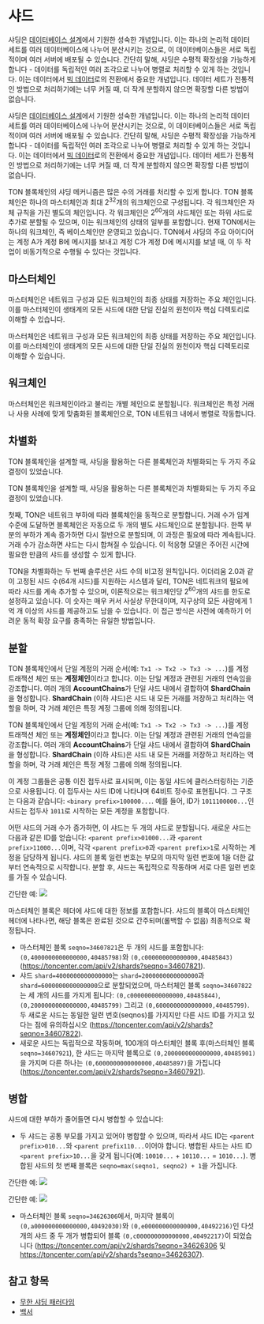 # 샤드

샤딩은 [데이터베이스 설계](https://en.wikipedia.org/wiki/Shard_(database_architecture))에서 기원한 성숙한 개념입니다. 이는 하나의 논리적 데이터 세트를 여러 데이터베이스에 나누어 분산시키는 것으로, 이 데이터베이스들은 서로 독립적이며 여러 서버에 배포될 수 있습니다.
간단히 말해, 샤딩은 수평적 확장성을 가능하게 합니다 - 데이터를 독립적인 여러 조각으로 나누어 병렬로 처리할 수 있게 하는 것입니다. 이는 데이터에서 [빅 데이터](https://en.wikipedia.org/wiki/Big_data)로의 전환에서 중요한 개념입니다.
데이터 세트가 전통적인 방법으로 처리하기에는 너무 커질 때, 더 작게 분할하지 않으면 확장할 다른 방법이 없습니다.

샤딩은 [데이터베이스 설계](https://en.wikipedia.org/wiki/Shard_(database_architecture))에서 기원한 성숙한 개념입니다. 이는 하나의 논리적 데이터 세트를 여러 데이터베이스에 나누어 분산시키는 것으로, 이 데이터베이스들은 서로 독립적이며 여러 서버에 배포될 수 있습니다.
간단히 말해, 샤딩은 수평적 확장성을 가능하게 합니다 - 데이터를 독립적인 여러 조각으로 나누어 병렬로 처리할 수 있게 하는 것입니다. 이는 데이터에서 [빅 데이터](https://en.wikipedia.org/wiki/Big_data)로의 전환에서 중요한 개념입니다.
데이터 세트가 전통적인 방법으로 처리하기에는 너무 커질 때, 더 작게 분할하지 않으면 확장할 다른 방법이 없습니다.

TON 블록체인의 샤딩 메커니즘은 많은 수의 거래를 처리할 수 있게 합니다.
TON 블록체인은 하나의 마스터체인과 최대 2<sup>32</sup>개의 워크체인으로 구성됩니다. 각 워크체인은 자체 규칙을 가진 별도의 체인입니다. 각 워크체인은 2<sup>60</sup>개의 샤드체인 또는 하위 샤드로 추가로 분할될 수 있으며, 이는 워크체인의 상태의 일부를 포함합니다. 현재 TON에서는 하나의 워크체인, 즉 베이스체인만 운영되고 있습니다.
TON에서 샤딩의 주요 아이디어는 계정 A가 계정 B에 메시지를 보내고 계정 C가 계정 D에 메시지를 보낼 때, 이 두 작업이 비동기적으로 수행될 수 있다는 것입니다.

## 마스터체인

마스터체인은 네트워크 구성과 모든 워크체인의 최종 상태를 저장하는 주요 체인입니다. 이를 마스터체인이 생태계의 모든 샤드에 대한 단일 진실의 원천이자 핵심 디렉토리로 이해할 수 있습니다.

마스터체인은 네트워크 구성과 모든 워크체인의 최종 상태를 저장하는 주요 체인입니다. 이를 마스터체인이 생태계의 모든 샤드에 대한 단일 진실의 원천이자 핵심 디렉토리로 이해할 수 있습니다.

## 워크체인

마스터체인은 워크체인이라고 불리는 개별 체인으로 분할됩니다. 워크체인은 특정 거래나 사용 사례에 맞게 맞춤화된 블록체인으로, TON 네트워크 내에서 병렬로 작동합니다.

## 차별화

TON 블록체인을 설계할 때, 샤딩을 활용하는 다른 블록체인과 차별화되는 두 가지 주요 결정이 있었습니다. 

TON 블록체인을 설계할 때, 샤딩을 활용하는 다른 블록체인과 차별화되는 두 가지 주요 결정이 있었습니다. 

첫째, TON은 네트워크 부하에 따라 블록체인을 동적으로 분할합니다. 거래 수가 임계 수준에 도달하면 블록체인은 자동으로 두 개의 별도 샤드체인으로 분할됩니다. 
한쪽 부분의 부하가 계속 증가하면 다시 절반으로 분할되며, 이 과정은 필요에 따라 계속됩니다. 거래 수가 감소하면 샤드는 다시 합쳐질 수 있습니다. 
이 적응형 모델은 주어진 시간에 필요한 만큼의 샤드를 생성할 수 있게 합니다.

TON을 차별화하는 두 번째 솔루션은 샤드 수의 비고정 원칙입니다. 이더리움 2.0과 같이 고정된 샤드 수(64개 샤드)를 지원하는 시스템과 달리, TON은 네트워크의 필요에 따라 샤드를 계속 추가할 수 있으며, 이론적으로는 워크체인당 2<sup>60</sup>개의 샤드를 한도로 설정하고 있습니다. 이 숫자는 매우 커서 사실상 무한대이며, 지구상의 모든 사람에게 1억 개 이상의 샤드를 제공하고도 남을 수 있습니다. 이 접근 방식은 사전에 예측하기 어려운 동적 확장 요구를 충족하는 유일한 방법입니다.

## 분할

TON 블록체인에서 단일 계정의 거래 순서(예: `Tx1 -> Tx2 -> Tx3 -> ...`)를 계정 트래잭션 체인 또는 <b>계정체인</b>이라고 합니다. 이는 단일 계정과 관련된 거래의 연속임을 강조합니다.
여러 개의 <b>AccountChains</b>가 단일 샤드 내에서 결합하여 <b>ShardChain</b>을 형성합니다. <b>ShardChain</b> (이하 샤드)은 샤드 내 모든 거래를 저장하고 처리하는 역할을 하며, 각 거래 체인은 특정 계정 그룹에 의해 정의됩니다. 

TON 블록체인에서 단일 계정의 거래 순서(예: `Tx1 -> Tx2 -> Tx3 -> ...`)를 계정 트래잭션 체인 또는 <b>계정체인</b>이라고 합니다. 이는 단일 계정과 관련된 거래의 연속임을 강조합니다.
여러 개의 <b>AccountChains</b>가 단일 샤드 내에서 결합하여 <b>ShardChain</b>을 형성합니다. <b>ShardChain</b> (이하 샤드)은 샤드 내 모든 거래를 저장하고 처리하는 역할을 하며, 각 거래 체인은 특정 계정 그룹에 의해 정의됩니다. 

이 계정 그룹들은 공통 이진 접두사로 표시되며, 이는 동일 샤드에 클러스터링하는 기준으로 사용됩니다.
이 접두사는 샤드 ID에 나타나며 64비트 정수로 표현됩니다. 그 구조는 다음과 같습니다: `<binary prefix>100000...`. 예를 들어, ID가 `1011100000...`인 샤드는 접두사 `1011`로 시작하는 모든 계정을 포함합니다.

어떤 샤드의 거래 수가 증가하면, 이 샤드는 두 개의 샤드로 분할됩니다. 새로운 샤드는 다음과 같은 ID를 얻습니다: `<parent prefix>01000...`과 `<parent prefix>11000...`이며, 각각 `<parent prefix>0`과 `<parent prefix>1`로 시작하는 계정을 담당하게 됩니다. 샤드의 블록 일련 번호는 부모의 마지막 일련 번호에 1을 더한 값부터 연속적으로 시작합니다. 분할 후, 샤드는 독립적으로 작동하며 서로 다른 일련 번호를 가질 수 있습니다.

간단한 예:
![](/img/docs/blockchain-fundamentals/shardchains-split.jpg)

마스터체인 블록은 헤더에 샤드에 대한 정보를 포함합니다. 샤드의 블록이 마스터체인 헤더에 나타나면, 해당 블록은 완료된 것으로 간주되며(롤백할 수 없음) 최종적으로 확정됩니다.

- 마스터체인 블록 `seqno=34607821`은 두 개의 샤드를 포함합니다: `(0,4000000000000000,40485798)`와 `(0,c000000000000000,40485843)` (https://toncenter.com/api/v2/shards?seqno=34607821).
- 샤드 `shard=4000000000000000`는 `shard=2000000000000000`과 `shard=6000000000000000`으로 분할되었으며, 마스터체인 블록 `seqno=34607822`는 세 개의 샤드를 가지게 됩니다: `(0,c000000000000000,40485844)`, `(0,2000000000000000,40485799)` 그리고 `(0,6000000000000000,40485799)`. 두 새로운 샤드는 동일한 일련 번호(seqnos)를 가지지만 다른 샤드 ID를 가지고 있다는 점에 유의하십시오 (https://toncenter.com/api/v2/shards?seqno=34607822).
- 새로운 샤드는 독립적으로 작동하며, 100개의 마스터체인 블록 후(마스터체인 블록 `seqno=34607921`), 한 샤드는 마지막 블록으로 `(0,2000000000000000,40485901)`을 가지며 다른 하나는 `(0,6000000000000000,40485897)`을 가집니다 (https://toncenter.com/api/v2/shards?seqno=34607921).

## 병합

샤드에 대한 부하가 줄어들면 다시 병합할 수 있습니다:

- 두 샤드는 공통 부모를 가지고 있어야 병합할 수 있으며, 따라서 샤드 ID는 `<parent prefix>010...`와 `<parent prefix110...`이어야 합니다. 병합된 샤드는 샤드 ID `<parent prefix>10...`을 갖게 됩니다(예: `10010...` + `10110...` = `1010...`). 병합된 샤드의 첫 번째 블록은 `seqno=max(seqno1, seqno2) + 1`을 가집니다.

간단한 예:
![](/img/docs/blockchain-fundamentals/shardchains-merge.jpg)

간단한 예:
![](/img/docs/blockchain-fundamentals/shardchains-merge.jpg)

- 마스터체인 블록 `seqno=34626306`에서, 마지막 블록이 `(0,a000000000000000,40492030)`와 `(0,e000000000000000,40492216)`인 다섯 개의 샤드 중 두 개가 병합되어 블록 `(0,c000000000000000,40492217)`이 되었습니다 (https://toncenter.com/api/v2/shards?seqno=34626306 및 https://toncenter.com/api/v2/shards?seqno=34626307).

## 참고 항목

- [무한 샤딩 패러다임](sharding-lifecycle)
- [백서](/learn/docs)
